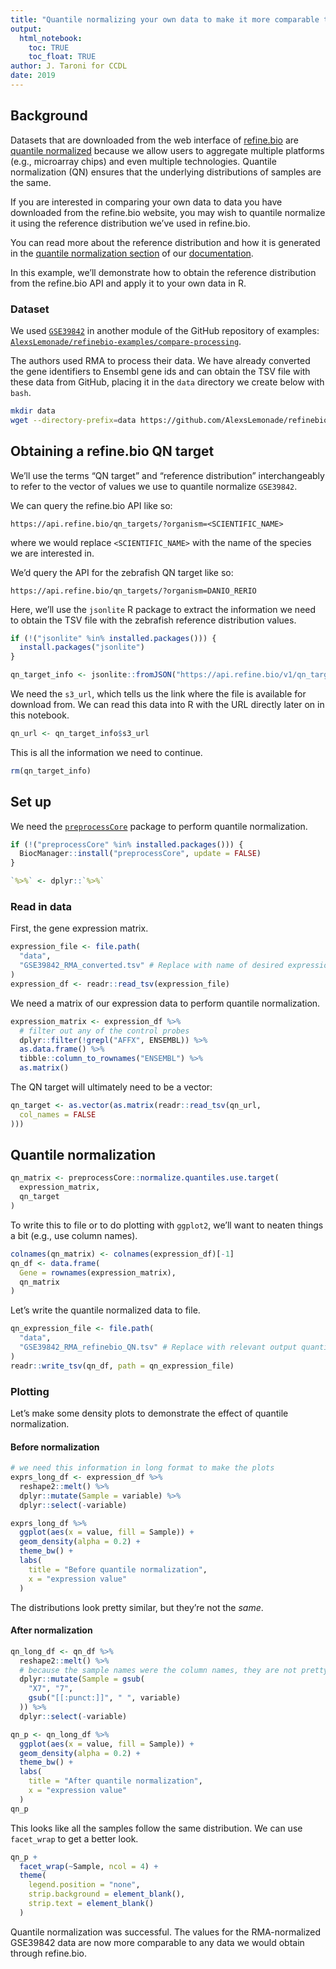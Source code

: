 ```yaml
---
title: "Quantile normalizing your own data to make it more comparable to refine.bio data"
output: 
  html_notebook:
    toc: TRUE
    toc_float: TRUE
author: J. Taroni for CCDL
date: 2019
---
```


## Background

Datasets that are downloaded from the web interface of 
[refine.bio](http://www.refine.bio) are 
[quantile normalized](https://en.wikipedia.org/wiki/Quantile_normalization) 
because we allow users to aggregate multiple platforms (e.g., microarray 
chips) and even multiple technologies.
Quantile normalization (QN) ensures that the underlying distributions of samples
are the same.

If you are interested in comparing your own data to data you have downloaded
from the refine.bio website, you may wish to quantile normalize it using the
reference distribution we've used in refine.bio.

You can read more about the reference distribution and how it is generated in 
the [quantile normalization section](http://docs.refine.bio/en/latest/main_text.html#quantile-normalization) 
of our [documentation](http://docs.refine.bio/en/latest/).

In this example, we'll demonstrate how to obtain the reference distribution
from the refine.bio API and apply it to your own data in R.

### Dataset

We used [`GSE39842`](https://www.ncbi.nlm.nih.gov/geo/query/acc.cgi?acc=GSE39842) 
in another module of the GitHub repository of examples: [`AlexsLemonade/refinebio-examples/compare-processing`](https://github.com/AlexsLemonade/refinebio-examples/tree/master/compare-processing).

The authors used RMA to process their data. 
We have already converted the gene identifiers to Ensembl gene ids and can
obtain the TSV file with these data from GitHub, placing it in the `data` 
directory we create below with `bash`.

```bash
mkdir data
wget --directory-prefix=data https://github.com/AlexsLemonade/refinebio-examples/raw/c97cad6a8342d9bb54f120dbd7c7f12b03e3f799/compare-processing/data/GSE39842_RMA_converted.tsv # Replace with link to desired RMA converted file
```

## Obtaining a refine.bio QN target 

We'll use the terms "QN target" and "reference distribution" interchangeably to
refer to the vector of values we use to quantile normalize `GSE39842`.

We can query the refine.bio API like so:

```
https://api.refine.bio/qn_targets/?organism=<SCIENTIFIC_NAME>
```

where we would replace `<SCIENTIFIC_NAME>` with the name of the species we are
interested in.

We'd query the API for the zebrafish QN target like so:

```
https://api.refine.bio/qn_targets/?organism=DANIO_RERIO
```

Here, we'll use the `jsonlite` R package to extract the information we need to
obtain the TSV file with the zebrafish reference distribution values. 

```r
if (!("jsonlite" %in% installed.packages())) {
  install.packages("jsonlite")
}

qn_target_info <- jsonlite::fromJSON("https://api.refine.bio/v1/qn_targets/danio_rerio")
```

We need the `s3_url`, which tells us the link where the file is available for
download from.
We can read this data into R with the URL directly later on in this notebook.

```r
qn_url <- qn_target_info$s3_url
```

This is all the information we need to continue.

```r
rm(qn_target_info)
```

## Set up 

We need the [`preprocessCore`](https://bioconductor.org/packages/release/bioc/html/preprocessCore.html) 
package to perform quantile normalization. 

```r
if (!("preprocessCore" %in% installed.packages())) {
  BiocManager::install("preprocessCore", update = FALSE)
}
```

```r
`%>%` <- dplyr::`%>%`
```

### Read in data

First, the gene expression matrix.

```r
expression_file <- file.path(
  "data",
  "GSE39842_RMA_converted.tsv" # Replace with name of desired expression file
)
expression_df <- readr::read_tsv(expression_file)
```

We need a matrix of our expression data to perform quantile normalization.

```r
expression_matrix <- expression_df %>%
  # filter out any of the control probes
  dplyr::filter(!grepl("AFFX", ENSEMBL)) %>%
  as.data.frame() %>%
  tibble::column_to_rownames("ENSEMBL") %>%
  as.matrix()
```

The QN target will ultimately need to be a vector:

```r
qn_target <- as.vector(as.matrix(readr::read_tsv(qn_url,
  col_names = FALSE
)))
```

## Quantile normalization

```r
qn_matrix <- preprocessCore::normalize.quantiles.use.target(
  expression_matrix,
  qn_target
)
```

To write this to file or to do plotting with `ggplot2`, we'll want to neaten 
things a bit (e.g., use column names).

```r
colnames(qn_matrix) <- colnames(expression_df)[-1]
qn_df <- data.frame(
  Gene = rownames(expression_matrix),
  qn_matrix
)
```

Let's write the quantile normalized data to file.

```r
qn_expression_file <- file.path(
  "data",
  "GSE39842_RMA_refinebio_QN.tsv" # Replace with relevant output quantile normalized file name
)
readr::write_tsv(qn_df, path = qn_expression_file)
```

### Plotting

Let's make some density plots to demonstrate the effect of quantile 
normalization.

#### Before normalization

```r
# we need this information in long format to make the plots
exprs_long_df <- expression_df %>%
  reshape2::melt() %>%
  dplyr::mutate(Sample = variable) %>%
  dplyr::select(-variable)
```

```r
exprs_long_df %>%
  ggplot(aes(x = value, fill = Sample)) +
  geom_density(alpha = 0.2) +
  theme_bw() +
  labs(
    title = "Before quantile normalization",
    x = "expression value"
  )
```

The distributions look pretty similar, but they're not the _same_.

#### After normalization

```r
qn_long_df <- qn_df %>%
  reshape2::melt() %>%
  # because the sample names were the column names, they are not pretty!
  dplyr::mutate(Sample = gsub(
    "X7", "7",
    gsub("[[:punct:]]", " ", variable)
  )) %>%
  dplyr::select(-variable)
```

```r
qn_p <- qn_long_df %>%
  ggplot(aes(x = value, fill = Sample)) +
  geom_density(alpha = 0.2) +
  theme_bw() +
  labs(
    title = "After quantile normalization",
    x = "expression value"
  )
qn_p
```

This looks like all the samples follow the same distribution.
We can use `facet_wrap` to get a better look.

```r
qn_p +
  facet_wrap(~Sample, ncol = 4) +
  theme(
    legend.position = "none",
    strip.background = element_blank(),
    strip.text = element_blank()
  )
```

Quantile normalization was successful.
The values for the RMA-normalized GSE39842 data are now more comparable to any
data we would obtain through refine.bio.
